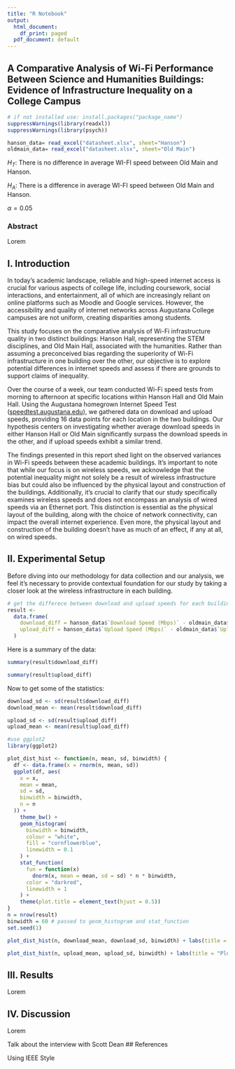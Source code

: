 ```yaml
---
title: "R Notebook"
output:
  html_document:
    df_print: paged
  pdf_document: default
---
```


## A Comparative Analysis of Wi-Fi Performance Between Science and Humanities Buildings: Evidence of Infrastructure Inequality on a College Campus

```r
# if not installed use: install.packages("package_name")
suppressWarnings(library(readxl))
suppressWarnings(library(psych))

hanson_data= read_excel("datasheet.xlsx", sheet="Hanson")
oldmain_data= read_excel("datasheet.xlsx", sheet="Old Main")
```

$H_T$: There is no difference in average WI-FI speed between Old Main and Hanson.

$H_A$: There is a difference in average WI-FI speed between Old Main and Hanson.

$\alpha=0.05$

### Abstract

Lorem

## I. Introduction

In today's academic landscape, reliable and high-speed internet access is crucial for various aspects of college life, including coursework, social interactions, and entertainment, all of which are increasingly reliant on online platforms such as Moodle and Google services. However, the accessibility and quality of internet networks across Augustana College campuses are not uniform, creating disparities among students.

This study focuses on the comparative analysis of Wi-Fi infrastructure quality in two distinct buildings: Hanson Hall, representing the STEM disciplines, and Old Main Hall, associated with the humanities. Rather than assuming a preconceived bias regarding the superiority of Wi-Fi infrastructure in one building over the other, our objective is to explore potential differences in internet speeds and assess if there are grounds to support claims of inequality.

Over the course of a week, our team conducted Wi-Fi speed tests from morning to afternoon at specific locations within Hanson Hall and Old Main Hall. Using the Augustana homegrown Internet Speed Test ([speedtest.augustana.edu](speedtest.augustana.edu){.uri}), we gathered data on download and upload speeds, providing 16 data points for each location in the two buildings. Our hypothesis centers on investigating whether average download speeds in either Hanson Hall or Old Main significantly surpass the download speeds in the other, and if upload speeds exhibit a similar trend.

The findings presented in this report shed light on the observed variances in Wi-Fi speeds between these academic buildings. It's important to note that while our focus is on wireless speeds, we acknowledge that the potential inequality might not solely be a result of wireless infrastructure bias but could also be influenced by the physical layout and construction of the buildings. Additionally, it's crucial to clarify that our study specifically examines wireless speeds and does not encompass an analysis of wired speeds via an Ethernet port. This distinction is essential as the physical layout of the building, along with the choice of network connectivity, can impact the overall internet experience. Even more, the physical layout and construction of the building doesn't have as much of an effect, if any at all, on wired speeds.

## II. Experimental Setup

Before diving into our methodology for data collection and our analysis, we feel it's necessary to provide contextual foundation for our study by taking a closer look at the wireless infrastructure in each building.

```r
# get the differece between download and upload speeds for each building
result <-
  data.frame(
    download_diff = hanson_data$`Download Speed (Mbps)` - oldmain_data$`Download Speed (Mbps)`,
    upload_diff = hanson_data$`Upload Speed (Mbps)` - oldmain_data$`Upload Speed (Mbps)`
  )

```

Here is a summary of the data:

```r
summary(result$download_diff)
```

```r
summary(result$upload_diff)
```

Now to get some of the statistics:

```r
download_sd <- sd(result$download_diff)
download_mean <- mean(result$download_diff)

upload_sd <- sd(result$upload_diff)
upload_mean <- mean(result$upload_diff)

#use ggplot2
library(ggplot2)

plot_dist_hist <- function(n, mean, sd, binwidth) {
  df <- data.frame(x = rnorm(n, mean, sd))
  ggplot(df, aes(
    x = x,
    mean = mean,
    sd = sd,
    binwidth = binwidth,
    n = n
  )) +
    theme_bw() +
    geom_histogram(
      binwidth = binwidth,
      colour = "white",
      fill = "cornflowerblue",
      linewidth = 0.1
    ) +
    stat_function(
      fun = function(x)
        dnorm(x, mean = mean, sd = sd) * n * binwidth,
      color = "darkred",
      linewidth = 1
    ) + 
    theme(plot.title = element_text(hjust = 0.5)) 
}
n = nrow(result)
binwidth = 60 # passed to geom_histogram and stat_function
set.seed(1)

plot_dist_hist(n, download_mean, download_sd, binwidth) + labs(title = "Plot of Average   Download Speed Difference Distribution", x = "Speed (Mbps)", y = "Occurance")

plot_dist_hist(n, upload_mean, upload_sd, binwidth) + labs(title = "Plot of Average Upload Speed Difference Distribution",x ="Speed (Mbps)", y = "Occurance")

```

## III. Results

Lorem

## IV. Discussion

Lorem

Talk about the interview with Scott Dean \## References

Using IEEE Style

